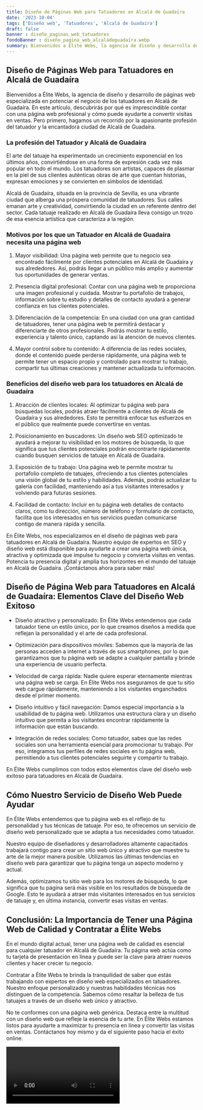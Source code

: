 ```yaml
---
title: Diseño de Páginas Web para Tatuadores en Alcalá de Guadaíra
date: '2023-10-04'
tags: ['Diseño web', 'Tatuadores', 'Alcalá de Guadaíra']
draft: false
banner : diseño_paginas_web_tatuadores
fondoBanner : diseño_pagina_web_alcaládeguadaíra.webp
summary: Bienvenidos a Élite Webs, la agencia de diseño y desarrollo de páginas web especializada en potenciar el negocio de los tatuadores en Alcalá de Guadaíra. En este artículo, descubrirás por qué es imprescindible contar con una página web profesional y cómo puede ayudarte a convertir visitas en ventas. Pero primero, hagamos un recorrido por la apasionante profesión del tatuador y la encantadora ciudad de Alcalá de Guadaíra.
---
```


## **Diseño de Páginas Web para Tatuadores en Alcalá de Guadaíra**

Bienvenidos a Élite Webs, la agencia de diseño y desarrollo de páginas web especializada en potenciar el negocio de los tatuadores en Alcalá de Guadaíra. En este artículo, descubrirás por qué es imprescindible contar con una página web profesional y cómo puede ayudarte a convertir visitas en ventas. Pero primero, hagamos un recorrido por la apasionante profesión del tatuador y la encantadora ciudad de Alcalá de Guadaíra.

### **La profesión del Tatuador y Alcalá de Guadaíra**

El arte del tatuaje ha experimentado un crecimiento exponencial en los últimos años, convirtiéndose en una forma de expresión cada vez más popular en todo el mundo. Los tatuadores son artistas, capaces de plasmar en la piel de sus clientes auténticas obras de arte que cuentan historias, expresan emociones y se convierten en símbolos de identidad.

Alcalá de Guadaíra, situada en la provincia de Sevilla, es una vibrante ciudad que alberga una próspera comunidad de tatuadores. Sus calles emanan arte y creatividad, convirtiendo la ciudad en un referente dentro del sector. Cada tatuaje realizado en Alcalá de Guadaíra lleva consigo un trozo de esa esencia artística que caracteriza a la región.

### **Motivos por los que un Tatuador en Alcalá de Guadaíra necesita una página web**

1. Mayor visibilidad: Una página web permite que tu negocio sea encontrado fácilmente por clientes potenciales en Alcalá de Guadaíra y sus alrededores. Así, podrás llegar a un público más amplio y aumentar tus oportunidades de generar ventas.

2. Presencia digital profesional: Contar con una página web te proporciona una imagen profesional y cuidada. Mostrar tu portafolio de trabajos, información sobre tu estudio y detalles de contacto ayudará a generar confianza en tus clientes potenciales.

3. Diferenciación de la competencia: En una ciudad con una gran cantidad de tatuadores, tener una página web te permitirá destacar y diferenciarte de otros profesionales. Podrás mostrar tu estilo, experiencia y talento único, captando así la atención de nuevos clientes.

4. Mayor control sobre tu contenido: A diferencia de las redes sociales, donde el contenido puede perderse rápidamente, una página web te permite tener un espacio propio y controlado para mostrar tu trabajo, compartir tus últimas creaciones y mantener actualizada tu información.

### **Beneficios del diseño web para los tatuadores en Alcalá de Guadaíra**

1. Atracción de clientes locales: Al optimizar tu página web para búsquedas locales, podrás atraer fácilmente a clientes de Alcalá de Guadaíra y sus alrededores. Esto te permitirá enfocar tus esfuerzos en el público que realmente puede convertirse en ventas.

2. Posicionamiento en buscadores: Un diseño web SEO optimizado te ayudará a mejorar tu visibilidad en los motores de búsqueda, lo que significa que tus clientes potenciales podrán encontrarte rápidamente cuando busquen servicios de tatuaje en Alcalá de Guadaíra.

3. Exposición de tu trabajo: Una página web te permite mostrar tu portafolio completo de tatuajes, ofreciendo a tus clientes potenciales una visión global de tu estilo y habilidades. Además, podrás actualizar tu galería con facilidad, manteniendo así a tus visitantes interesados y volviendo para futuras sesiones.

4. Facilidad de contacto: Incluir en tu página web detalles de contacto claros, como tu dirección, número de teléfono y formulario de contacto, facilita que los interesados en tus servicios puedan comunicarse contigo de manera rápida y sencilla.

En Élite Webs, nos especializamos en el diseño de páginas web para tatuadores en Alcalá de Guadaíra. Nuestro equipo de expertos en SEO y diseño web está disponible para ayudarte a crear una página web única, atractiva y optimizada que impulse tu negocio y convierta visitas en ventas. Potencia tu presencia digital y amplía tus horizontes en el mundo del tatuaje en Alcalá de Guadaíra. ¡Contáctanos ahora para saber más!

<GifSeo />

<Cta />

## Diseño de Página Web para Tatuadores en Alcalá de Guadaíra: Elementos Clave del Diseño Web Exitoso

- Diseño atractivo y personalizado: En Élite Webs entendemos que cada tatuador tiene un estilo único, por lo que creamos diseños a medida que reflejan la personalidad y el arte de cada profesional.

- Optimización para dispositivos móviles: Sabemos que la mayoría de las personas acceden a internet a través de sus smartphones, por lo que garantizamos que tu página web se adapte a cualquier pantalla y brinde una experiencia de usuario perfecta.

- Velocidad de carga rápida: Nadie quiere esperar eternamente mientras una página web se carga. En Élite Webs nos aseguramos de que tu sitio web cargue rápidamente, manteniendo a los visitantes enganchados desde el primer momento.

- Diseño intuitivo y fácil navegación: Damos especial importancia a la usabilidad de tu página web. Utilizamos una estructura clara y un diseño intuitivo que permita a los visitantes encontrar rápidamente la información que están buscando.

- Integración de redes sociales: Como tatuador, sabes que las redes sociales son una herramienta esencial para promocionar tu trabajo. Por eso, integramos tus perfiles de redes sociales en tu página web, permitiendo a tus clientes potenciales seguirte y compartir tu trabajo.

En Élite Webs cumplimos con todos estos elementos clave del diseño web exitoso para tatuadores en Alcalá de Guadaíra.

## Cómo Nuestro Servicio de Diseño Web Puede Ayudar

En Élite Webs entendemos que tu página web es el reflejo de tu personalidad y tus técnicas de tatuaje. Por eso, te ofrecemos un servicio de diseño web personalizado que se adapta a tus necesidades como tatuador.

Nuestro equipo de diseñadores y desarrolladores altamente capacitados trabajará contigo para crear un sitio web único y atractivo que muestre tu arte de la mejor manera posible. Utilizamos las últimas tendencias en diseño web para garantizar que tu página tenga un aspecto moderno y actual.

Además, optimizamos tu sitio web para los motores de búsqueda, lo que significa que tu página será más visible en los resultados de búsqueda de Google. Esto te ayudará a atraer más visitantes interesados en tus servicios de tatuaje y, en última instancia, convertir esas visitas en ventas.

## Conclusión: La Importancia de Tener una Página Web de Calidad y Contratar a Élite Webs

En el mundo digital actual, tener una página web de calidad es esencial para cualquier tatuador en Alcalá de Guadaíra. Tu página web actúa como tu tarjeta de presentación en línea y puede ser la clave para atraer nuevos clientes y hacer crecer tu negocio.

Contratar a Élite Webs te brinda la tranquilidad de saber que estás trabajando con expertos en diseño web especializados en tatuadores. Nuestro enfoque personalizado y nuestras habilidades técnicas nos distinguen de la competencia. Sabemos cómo resaltar la belleza de tus tatuajes a través de un diseño web único y atractivo.

No te conformes con una página web genérica. Destaca entre la multitud con un diseño web que refleje la esencia de tu arte. En Élite Webs estamos listos para ayudarte a maximizar tu presencia en línea y convertir las visitas en ventas. Contáctanos hoy mismo y da el siguiente paso hacia el éxito online.

<Video />

<CtaBot job='Tatuadores' city='Alcalá de Guadaíra'/>

<Gmaps query='Alcalá de Guadaíra+españa+maps' />